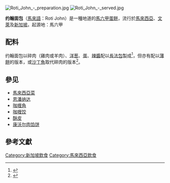 {{expand language|en}}[[Image:Roti_John_-_preparation.jpg|thumb]]
[[Image:Roti_John_-_served.jpg|thumb]]

'''约翰面包'''（[[馬來語|馬來語]]：Roti John）是一種地道的[[馬六甲|馬六甲]][[西式蛋餅|蛋餅]]，流行於[[馬來西亞|馬來西亞]]、[[文萊|文萊]]及[[新加坡|新加坡]]。起源地：馬六甲

==配料==

约翰面包以碎肉（雞肉或羊肉）、[[洋葱|洋葱]]、[[蛋|蛋]]、[[辣醬|辣醬]]配以[[法式长棍面包|長法包]]製成<ref>{{Cite web |url=http://www.196flavors.com/2014/09/02/malaysia-roti-john/ |title=MALAYSIA: ROTI JOHN - 196 Flavors |access-date=2015-11-29 |archive-date=2017-02-03 |archive-url=https://web.archive.org/web/20170203194858/http://www.196flavors.com/2014/09/02/malaysia-roti-john/ |dead-url=no }}</ref>，但亦有配以[[薄餅|薄餅]]的版本，或[[沙丁魚|沙丁魚]]取代碎肉的版本<ref>{{Cite web |url=http://eresources.nlb.gov.sg/infopedia/articles/SIP_1663_2010-04-15.html |title=Singapore Infopedia |access-date=2015-11-29 |archive-date=2020-09-16 |archive-url=https://web.archive.org/web/20200916224819/https://eresources.nlb.gov.sg/infopedia/articles/SIP_1663_2010-04-15.html |dead-url=no }}</ref>。

==參见==
{{Portal box|马来西亚|饮食}}
* [[馬來西亞菜|馬來西亞菜]]
*[[恩潘纳达|恩潘纳达]]
*[[咖喱角|咖喱角]]
*[[咖喱饺|咖喱饺]]
*[[酥皮|酥皮]]
*[[康沃尔肉馅饼|康沃尔肉馅饼]]

==參考文獻==
{{reflist}}
{{马来西亚各族料理}}
[[Category:新加坡飲食|Category:新加坡飲食]]
[[Category:馬來西亞飲食|Category:馬來西亞飲食]]